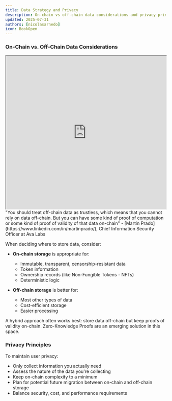 ```yaml
---
title: Data Strategy and Privacy
description: On-chain vs off-chain data considerations and privacy principles
updated: 2025-07-31
authors: [nicolasarnedo]
icon: BookOpen
---
```


### On-Chain vs. Off-Chain Data Considerations

<div style={{ margin: '2rem 0' }}>
  <iframe 
    src="https://drive.google.com/file/d/1iw9SqMzU3nDRJYjUXfUQ1E506k_3Uev6/preview" 
    width="100%" 
    height="480" 
    allow="autoplay"
    style={{ border: 'none', borderRadius: '8px' }}
  ></iframe>
</div> 

<Callout type="quote">
<div style={{ fontSize: '1.1rem'}}>
<span style={{ fontWeight: 'bold' }}>"You should treat off-chain data as trustless, which means that you cannot rely on data off-chain. But you can have some kind of proof of computation or some kind of proof of validity of that data on-chain"</span> - [Martin Prado](https://www.linkedin.com/in/martinprado/), Chief Information Security Officer at Ava Labs
</div>
</Callout>

When deciding where to store data, consider:

- **On-chain storage** is appropriate for:
  - Immutable, transparent, censorship-resistant data
  - Token information
  - Ownership records (like Non-Fungible Tokens - NFTs)
  - Deterministic logic

- **Off-chain storage** is better for:
  - Most other types of data
  - Cost-efficient storage
  - Easier processing

A hybrid approach often works best: store data off-chain but keep proofs of validity on-chain. Zero-Knowledge Proofs are an emerging solution in this space.

### Privacy Principles

To maintain user privacy:
- Only collect information you actually need
- Assess the nature of the data you're collecting
- Keep on-chain complexity to a minimum
- Plan for potential future migration between on-chain and off-chain storage
- Balance security, cost, and performance requirements
